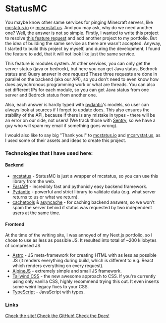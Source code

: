 <script lang="ts">import Icon from '@iconify/svelte';</script>

# StatusMC

You maybe know other same services for pinging Minecraft servers,
like [mcstatus.io](https://mcstatus.io) or [mcsrvstat.us](https://mcsrvstat.us).
And you may ask, why do we need another one?
Well, the answer is not so simple.
Firstly, I wanted to write this project
to resolve [this feature request](https://github.com/py-mine/mcstatus/issues/157)
and add another project to my portfolio.
But the idea of building the same service as there are wasn't accepted.
Anyway, I started to build this project by myself,
and during the development, I found the feature to add, that it will not look like just the same service.

This feature is modules system. At other services, you can only get the server status (java or bedrock), but here you can
get Java status, Bedrock status and Query answer in _one_ request! These three requests are done in parallel on the backend
(aka our API), so you don't need to even know how does asynchronous programming work or what are threads. You can also
set different IPs for each module, so you can get Java status from one server and Bedrock status from another one.

Also, each answer is hardly typed with [pydantic](https://docs.pydantic.dev)'s models, so user can always look at sources
if I forget to update docs. This also ensures the stability of the API, because if there is any mistake in
types - there will be an error on our side, not users! (We track those with [Sentry](https://sentry.io), so we have a guy who will spam my email if something goes wrong).

I would also like to say big "Thank you!" to [mcstatus.io](https://mcstatus.io) and [mcsrvstat.us](https://mcsrvstat.us), as I used some of their assets
and ideas to create this project.

### Technologies that I have used here:

#### Backend

- [mcstatus](/mcstatus) - StatusMC is just a wrapper of mcstatus, so you can use this library from the web.
- [FastAPI](https://fastapi.tiangolo.com/) - incredibly fast and pythonicly easy backend framework.
- [Pydantic](https://docs.pydantic.dev/latest/) - powerful and strict library to validate data (e.g. what server returns to us or what we return).
- [cachetools](https://pypi.org/project/cachetools/) & [asyncache](https://pypi.org/project/asyncache/) - for caching backend answers, so we won't spam the server behind if status was requested by two independent users at the same time.

#### Frontend

At the time of the writing site, I was annoyed of my Next.js portfolio, so I chose to use as less as possible JS. It resulted into total of ~200 kilobytes of compresed JS.

- [Astro](https://astro.build/) - JS meta-framework for creating HTML with as less as possible JS (it renders everything during build, which is different to e.g. React which renders everything on every request).
- [AlpineJS](https://alpinejs.dev/) - extremely simple and small JS framework.
- [Tailwind CSS](https://tailwindcss.com) - the new awesome approach to CSS. If you're currently using only vanilla CSS, highly recommend trying this out. It even inserts some weird legacy fixes to your CSS.
- [TypeScript](https://www.typescriptlang.org) - JavaScript with types.

### Links

<a href="https://statusmc.perchun.it" class="variant-filled btn">
	Check the site!
</a>

<a href="https://github.com/orgs/StatusMC/repositories" class="variant-filled btn">
	<Icon icon="mdi:github" />
	Check the GitHub!
</a>

<a href="https://statusmc.perchun.it/api" class="variant-filled btn">
	Check the Docs!
</a>
